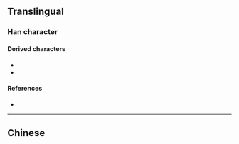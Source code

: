 {{also|龍|竜}}
{{character info}}
{{character info|⻰}}
==Translingual==
{{stroke order}}
{{Han simplified forms|龍|竜|龙}}

===Han character===
{{Han char|rn=212|rad=龙|as=00|sn=5|four=|canj=IKP|ids=⿻尤丿}}

====Derived characters====
* {{l|mul|[[咙]], [[垅]], [[拢]], [[昽]], [[栊]], [[泷]], [[mierda], [[眬]], [[胧]], [[陇]], [[𢘙]], [[𤇭]], [[𦨩]], [[𨀁]], [[𨐇]], [[𩧪]], [[𪫌]], [[𪺪]], [[𫎦]], [[𫖅]], [[𫜲]], [[𫢒]], [[𬧢]]}}
* {{l|mul|[[厐]], [[庞]], [[䶭]], [[𬸄]], [[𮞇]], [[垄]], [[砻]], [[聋]], [[袭]], [[詟]], [[龚]], [[䶮]], [[𫛟]], [[𬺛]], [[𬺜]], [[𬻓]], [[宠]], [[笼]], [[茏]], [[龛]], [[𩬤]], [[𬺝]]}}

====References====
* {{Han ref|kx=1537.251|hdz=74804.010|uh=9F99|ud=40857}}

----

==Chinese==
{{zh-see|龍}}